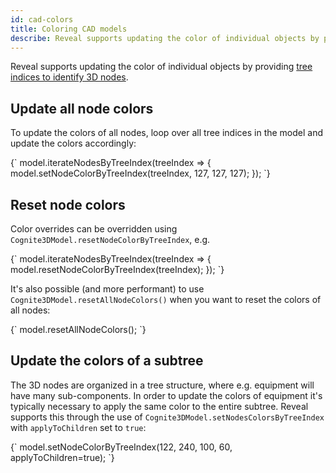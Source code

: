 ```yaml
---
id: cad-colors
title: Coloring CAD models
describe: Reveal supports updating the color of individual objects by providing tree indices to identify 3D nodes.
---
```



Reveal supports updating the color of individual objects by providing [tree indices to identify 3D nodes](../concepts.md).

<DemoWrapper
  modelId={4715379429968321}
  revisionId={5688854005909501}
  name="Cognite3DViewerDemo"
/>

## Update all node colors

To update the colors of all nodes, loop over all tree indices in the model and update the colors
accordingly:

<LiveCodeSnippet>
{`
model.iterateNodesByTreeIndex(treeIndex => {
  model.setNodeColorByTreeIndex(treeIndex, 127, 127, 127);
});
`}
</LiveCodeSnippet>

## Reset node colors

Color overrides can be overridden using `Cognite3DModel.resetNodeColorByTreeIndex`, e.g.

<LiveCodeSnippet>
{`
model.iterateNodesByTreeIndex(treeIndex => {
  model.resetNodeColorByTreeIndex(treeIndex);
});
`}
</LiveCodeSnippet>

It's also possible (and more performant) to use `Cognite3DModel.resetAllNodeColors()` when
you want to reset the colors of all nodes:

<LiveCodeSnippet>
{`
model.resetAllNodeColors();
`}
</LiveCodeSnippet>

## Update the colors of a subtree

The 3D nodes are organized in a tree structure, where e.g. equipment will have many sub-components. In
order to update the colors of equipment it's typically necessary to apply the same color to the entire
subtree. Reveal supports this through the use of `Cognite3DModel.setNodesColorsByTreeIndex` with `applyToChildren`
set to `true`:

<LiveCodeSnippet>
{`
model.setNodeColorByTreeIndex(122, 240, 100, 60, applyToChildren=true);
`}
</LiveCodeSnippet>
